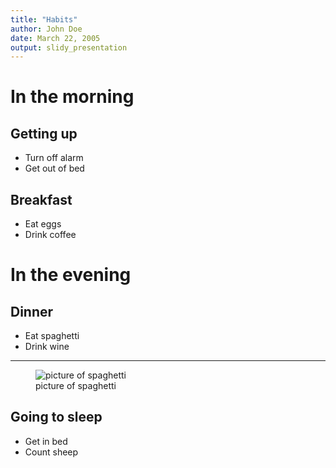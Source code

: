 ```yaml
---
title: "Habits"
author: John Doe
date: March 22, 2005
output: slidy_presentation
---
```


# In the morning

## Getting up

- Turn off alarm
- Get out of bed

## Breakfast

- Eat eggs
- Drink coffee

# In the evening

## Dinner

- Eat spaghetti
- Drink wine

----

![picture of spaghetti](images/linMod1.png)

## Going to sleep

- Get in bed
- Count sheep
